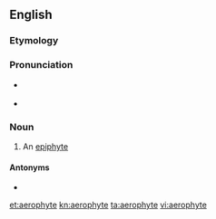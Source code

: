 ==English==

===Etymology===
{{confix|aero|phyte|t1=air|t2=plant|lang=en}}

===Pronunciation===
* {{a|RP}} {{IPA|/ˈɛːrə(ʊ)fʌɪt/|lang=en}}
* {{a|US}} {{IPA|/ˈɛroʊˌfaɪt/|/ˈɛrəˌfaɪt/|lang=en}}

===Noun===
{{en-noun}}

# An [[epiphyte]]

====Antonyms====
* {{l|en|anaerophyte}}

[[et:aerophyte]]
[[kn:aerophyte]]
[[ta:aerophyte]]
[[vi:aerophyte]]